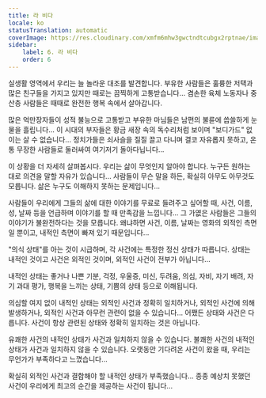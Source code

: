 ```yaml
---
title: 라 비다
locale: ko
statusTranslation: automatic
coverImage: https://res.cloudinary.com/xmfm6mhw3gwctndtcubgx2rptnae/image/upload/v1740468922/small_cover_tratado_de_psicologia_revolucionaria_a4c0dca4e0.webp
sidebar:
    label: 6. 라 비다
    order: 6
---
```

실생활 영역에서 우리는 늘 놀라운 대조를 발견합니다. 부유한 사람들은 훌륭한 저택과 많은 친구들을 가지고 있지만 때로는 끔찍하게 고통받습니다... 겸손한 육체 노동자나 중산층 사람들은 때때로 완전한 행복 속에서 살아갑니다.

많은 억만장자들이 성적 불능으로 고통받고 부유한 마님들은 남편의 불륜에 씁쓸하게 눈물을 흘립니다... 이 시대의 부자들은 황금 새장 속의 독수리처럼 보이며 "보디가드" 없이는 살 수 없습니다... 정치가들은 쇠사슬을 질질 끌고 다니며 결코 자유롭지 못하고, 온통 무장한 사람들로 둘러싸여 여기저기 돌아다닙니다...

이 상황을 더 자세히 살펴봅시다. 우리는 삶이 무엇인지 알아야 합니다. 누구든 원하는 대로 의견을 말할 자유가 있습니다... 사람들이 무슨 말을 하든, 확실히 아무도 아무것도 모릅니다. 삶은 누구도 이해하지 못하는 문제입니다...

사람들이 우리에게 그들의 삶에 대한 이야기를 무료로 들려주고 싶어할 때, 사건, 이름, 성, 날짜 등을 언급하며 이야기를 할 때 만족감을 느낍니다... 그 가엾은 사람들은 그들의 이야기가 불완전하다는 것을 모릅니다. 왜냐하면 사건, 이름, 날짜는 영화의 외적인 측면일 뿐이고, 내적인 측면이 빠져 있기 때문입니다...

"의식 상태"를 아는 것이 시급하며, 각 사건에는 특정한 정신 상태가 따릅니다. 상태는 내적인 것이고 사건은 외적인 것이며, 외적인 사건이 전부가 아닙니다...

내적인 상태는 좋거나 나쁜 기분, 걱정, 우울증, 미신, 두려움, 의심, 자비, 자기 배려, 자기 과대 평가, 행복을 느끼는 상태, 기쁨의 상태 등으로 이해됩니다.

의심할 여지 없이 내적인 상태는 외적인 사건과 정확히 일치하거나, 외적인 사건에 의해 발생하거나, 외적인 사건과 아무런 관련이 없을 수 있습니다... 어쨌든 상태와 사건은 다릅니다. 사건이 항상 관련된 상태와 정확히 일치하는 것은 아닙니다.

유쾌한 사건의 내적인 상태가 사건과 일치하지 않을 수 있습니다. 불쾌한 사건의 내적인 상태가 사건과 일치하지 않을 수 있습니다. 오랫동안 기다려온 사건이 왔을 때, 우리는 무언가가 부족하다고 느꼈습니다...

확실히 외적인 사건과 결합해야 할 내적인 상태가 부족했습니다... 종종 예상치 못했던 사건이 우리에게 최고의 순간을 제공하는 사건이 됩니다...

